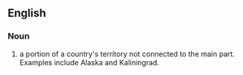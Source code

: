 ==English==
===Noun===
#a portion of a country's territory not connected to the main part. Examples include Alaska and Kaliningrad.